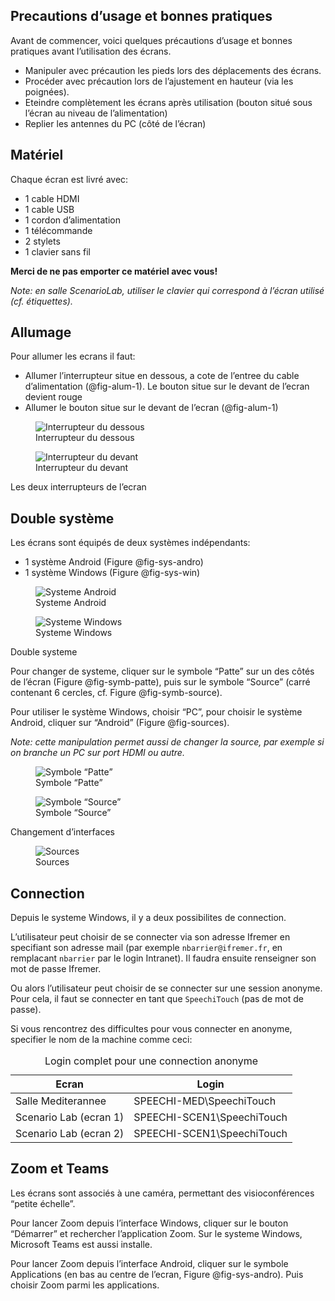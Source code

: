 ## Precautions d'usage et bonnes pratiques

Avant de commencer, voici quelques précautions d'usage et bonnes pratiques avant l'utilisation des écrans.

-   Manipuler avec précaution les pieds lors des déplacements des écrans.
-   Procéder avec précaution lors de l'ajustement en hauteur (via les poignées).
-   Eteindre complètement les écrans après utilisation (bouton situé sous l'écran au niveau de l'alimentation)
-   Replier les antennes du PC (côté de l'écran)

## Matériel

Chaque écran est livré avec:

-   1 cable HDMI
-   1 cable USB
-   1 cordon d'alimentation
-   1 télécommande
-   2 stylets
-   1 clavier sans fil

**Merci de ne pas emporter ce matériel avec vous!**

*Note: en salle ScenarioLab, utiliser le clavier qui correspond à l'écran utilisé (cf. étiquettes).*

## Allumage

Pour allumer les ecrans il faut:

-   Allumer l'interrupteur situe en dessous, a cote de l'entree du cable d'alimentation (@fig-alum-1). Le bouton situe sur le devant de l'ecran devient rouge
-   Allumer le bouton situe sur le devant de l'ecran (@fig-alum-1)

::: {#fig-interrupteurs layout-ncol="2"}
![Interrupteur du dessous](IMG_20230905_153816.jpg){#fig-alum-1}

![Interrupteur du devant](IMG_20230905_153827.jpg){#fig-alum-2}

Les deux interrupteurs de l'ecran
:::

## Double système

Les écrans sont équipés de deux systèmes indépendants:

-   1 système Android (Figure @fig-sys-andro)
-   1 système Windows (Figure @fig-sys-win)

::: {#fig-elephants layout-ncol="2"}
![Systeme Android](IMG_20220628_142750.jpg){#fig-sys-andro}

![Systeme Windows](IMG_20220628_143733.jpg){#fig-sys-win}

Double systeme
:::

Pour changer de systeme, cliquer sur le symbole "Patte" sur un des côtés de l'écran (Figure @fig-symb-patte), puis sur le symbole "Source" (carré contenant 6 cercles, cf. Figure @fig-symb-source).

Pour utiliser le système Windows, choisir "PC", pour choisir le système Android, cliquer sur "Android" (Figure @fig-sources).

*Note: cette manipulation permet aussi de changer la source, par exemple si on branche un PC sur port HDMI ou autre.*

::: {#fig-interface layout-ncol="2"}
![Symbole "Patte"](IMG_20220628_165539.jpg){#fig-symb-patte}

![Symbole "Source"](IMG_20220628_165547.jpg){#fig-symb-source}

Changement d'interfaces
:::

![Sources](IMG_20220628_165558.jpg){#fig-sources}

```{=html}
<!-- ## Branchements caméras et autre

Le branchement de la caméra et autres (cable Ethernet, source HDMI, etc.) dépend du système utilisé.
Sur le système Windows, les branchements doivent se faire sur la partie supérieure droite de l'écran (au niveau des antennes, Figure @fig-plug-win). Sous système Android, le branchements se font sur la partie inférieure droite et en dessous de l'écran (Figure @fig-plug-andro).

\begin{figure[h!]
    \centering
    \begin{subfigure[b]{0.4\textwidth
        \includegraphics[width=\textwidth]{IMG_20220628_162019.jpg
        \caption{Localisation branchements Windows
        \label{fig-plug-win
    \end{subfigure
    \hfill
    \begin{subfigure[b]{0.4\textwidth
        \includegraphics[width=\textwidth]{IMG_20220628_162014.jpg
        \caption{Localisation branchements Android
        \label{fig-plug-andro
    \end{subfigure
    \caption{Branchements (camera, etc)
\end{figure -->
```
## Connection

Depuis le systeme Windows, il y a deux possibilites de connection.

L'utilisateur peut choisir de se connecter via son adresse Ifremer en specifiant son adresse mail (par exemple `nbarrier@ifremer.fr`, en remplacant `nbarrier` par le login Intranet). Il faudra ensuite renseigner son mot de passe Ifremer.

Ou alors l'utilisateur peut choisir de se connecter sur une session anonyme. Pour cela, il faut se connecter en tant que `SpeechiTouch` (pas de mot de passe).

Si vous rencontrez des difficultes pour vous connecter en anonyme, specifier le nom de la machine comme ceci:

| Ecran                  | Login                       |
|------------------------|-----------------------------|
| Salle Mediterannee     | SPEECHI-MED\\SpeechiTouch   |
| Scenario Lab (ecran 1) | SPEECHI-SCEN1\\SpeechiTouch |
| Scenario Lab (ecran 2) | SPEECHI-SCEN1\\SpeechiTouch |

: Login complet pour une connection anonyme

## Zoom et Teams

Les écrans sont associés à une caméra, permettant des visioconférences "petite échelle".

Pour lancer Zoom depuis l'interface Windows, cliquer sur le bouton "Démarrer" et rechercher l'application Zoom. Sur le systeme Windows, Microsoft Teams est aussi installe.

Pour lancer Zoom depuis l'interface Android, cliquer sur le symbole Applications (en bas au centre de l'ecran, Figure @fig-sys-andro). Puis choisir Zoom parmi les applications.